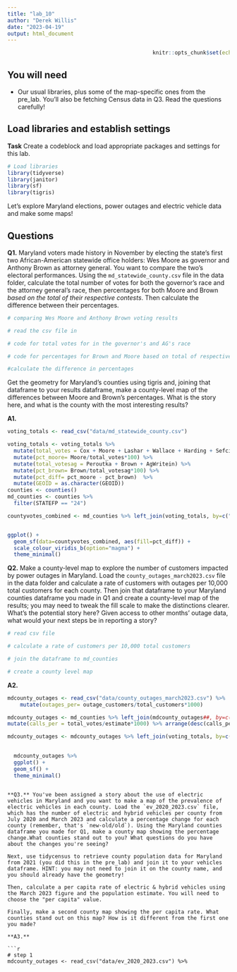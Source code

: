 ```yaml
---
title: "lab_10"
author: "Derek Willis"
date: "2023-04-19"
output: html_document
---
```


```r
                                              knitr::opts_chunk$set(echo = TRUE)
```

## You will need

* Our usual libraries, plus some of the map-specific ones from the pre_lab. You'll also be fetching Census data in Q3. Read the questions carefully!

## Load libraries and establish settings

**Task** Create a codeblock and load appropriate packages and settings for this lab.

```r
# Load libraries
library(tidyverse)
library(janitor)
library(sf)
library(tigris)
```

Let's explore Maryland elections, power outages and electric vehicle data and make some maps! 

## Questions 

**Q1.** Maryland voters made history in November by electing the state's first two African-American statewide office holders: Wes Moore as governor and Anthony Brown as attorney general. You want to compare the two's electoral performances. Using the `md_statewide_county.csv` file in the data folder, calculate the total number of votes for both the governor's race and the attorney general's race, then percentages for both Moore and Brown _based on the total of their respective contests_. Then calculate the difference between their percentages.

```r
# comparing Wes Moore and Anthony Brown voting results

# read the csv file in

# code for total votes for in the governor's and AG's race

# code for percentages for Brown and Moore based on total of respective races

#calculate the difference in percentages
```


Get the geometry for Maryland's counties using tigris and, joining that dataframe to your results dataframe, make a county-level map of the differences between Moore and Brown's percentages. What is the story here, and what is the county with the most interesting results?

**A1.** 

```r
voting_totals <- read_csv("data/md_statewide_county.csv") 

voting_totals <- voting_totals %>% 
  mutate(total_votes = Cox + Moore + Lashar + Wallace + Harding + Sefcik + GovWritein) %>% 
  mutate(pct_moore= Moore/total_votes*100) %>% 
  mutate(total_votesag = Peroutka + Brown + AgWritein) %>% 
  mutate(pct_brown= Brown/total_votesag*100) %>%
  mutate(pct_diff= pct_moore - pct_brown)  %>%
  mutate(GEOID = as.character(GEOID))
counties <- counties() 
md_counties <- counties %>%
  filter(STATEFP == "24")

countyvotes_combined <- md_counties %>% left_join(voting_totals, by=c("GEOID"="GEOID"))


ggplot() +
  geom_sf(data=countyvotes_combined, aes(fill=pct_diff)) +
  scale_colour_viridis_b(option="magma") +
  theme_minimal()

```


**Q2.** Make a county-level map to explore the number of customers impacted by power outages in Maryland. Load the `county_outages_march2023.csv` file in the data folder and calculate a rate of customers with outages per 10,000 total customers for each county. Then join that dataframe to your Maryland counties dataframe you made in Q1 and create a county-level map of the results; you may need to tweak the fill scale to make the distinctions clearer. What's the potential story here? Given access to other months' outage data, what would your next steps be in reporting a story?
```r
# read csv file

# calculate a rate of customers per 10,000 total customers

# join the dataframe to md_counties

# create a county level map
```


**A2.** 

```r
mdcounty_outages <- read_csv("data/county_outages_march2023.csv") %>% 
    mutate(outages_per= outage_customers/total_customers*1000) 

mdcounty_outages <- md_counties %>% left_join(mdcounty_outages##, by=c("GEOID"="GEOID")) %>%
mutate(calls_per = total_votes/estimate*1000) %>% arrange(desc(calls_per))%>%

mdcounty_outages <- mdcounty_outages %>% left_join(voting_totals, by=c("GEOID"="GEOID"))

  
  mdcounty_outages %>%  
  ggplot() +
  geom_sf() +
  theme_minimal()
```

```

**Q3.** You've been assigned a story about the use of electric vehicles in Maryland and you want to make a map of the prevalence of electric vehicles in each county. Load the `ev_2020_2023.csv` file, which has the number of electric and hybrid vehicles per county from July 2020 and March 2023 and calculate a percentage change for each county (remember, that's `new-old/old`). Using the Maryland counties dataframe you made for Q1, make a county map showing the percentage change.What counties stand out to you? What questions do you have about the changes you're seeing?

Next, use tidycensus to retrieve county population data for Maryland from 2021 (you did this in the pre_lab) and join it to your vehicles dataframe. HINT: you may not need to join it on the county name, and you should already have the geometry!

Then, calculate a per capita rate of electric & hybrid vehicles using the March 2023 figure and the population estimate. You will need to choose the "per capita" value.

Finally, make a second county map showing the per capita rate. What counties stand out on this map? How is it different from the first one you made?

**A3.** 

```r
# step 1
mdcounty_outages <- read_csv("data/ev_2020_2023.csv") %>% 



```

```r

```


